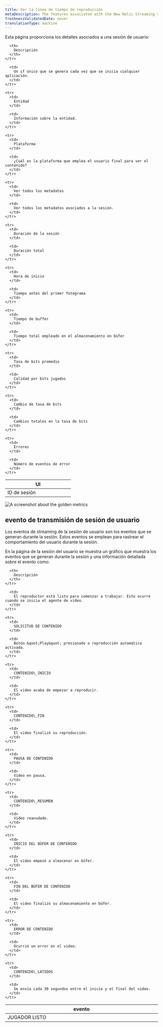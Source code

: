 ```yaml
---
title: Ver la línea de tiempo de reproducción
metaDescription: The features associated with the New Relic Streaming video & ads.
freshnessValidatedDate: never
translationType: machine
---
```


Esta página proporciona los detalles asociados a una sesión de usuario:

<table>
  <thead>
    <tr>
      <th width="50%">
        UI
      </th>

      <th>
        Descripción
      </th>
    </tr>
  </thead>

  <tbody>
    <tr>
      <td>
        ID de sesión
      </td>

      <td>
        Un if único que se genera cada vez que se inicia cualquier aplicación.
      </td>
    </tr>

    <tr>
      <td>
        Entidad
      </td>

      <td>
        Información sobre la entidad.
      </td>
    </tr>

    <tr>
      <td>
        Plataforma
      </td>

      <td>
        ¿Cuál es la plataforma que emplea el usuario final para ver el contenido?
      </td>
    </tr>

    <tr>
      <td>
        Ver todos los metadatos
      </td>

      <td>
        Ver todos los metadatos asociados a la sesión.
      </td>
    </tr>

    <tr>
      <td>
        Duración de la sesión
      </td>

      <td>
        Duración total
      </td>
    </tr>

    <tr>
      <td>
        Hora de inicio
      </td>

      <td>
        Tiempo antes del primer fotograma
      </td>
    </tr>

    <tr>
      <td>
        Tiempo de buffer
      </td>

      <td>
        Tiempo total empleado en el almacenamiento en búfer
      </td>
    </tr>

    <tr>
      <td>
        Tasa de bits promedio
      </td>

      <td>
        Calidad por bits jugados
      </td>
    </tr>

    <tr>
      <td>
        Cambio de tasa de bits
      </td>

      <td>
        Cambios totales en la tasa de bits
      </td>
    </tr>

    <tr>
      <td>
        Errores
      </td>

      <td>
        Número de eventos de error
      </td>
    </tr>
  </tbody>
</table>

<img title="Streamng video & ads golden metrics" alt="A screenshot about the golden metrics" src="/images/sessions-id.webp" />

## evento de transmisión de sesión de usuario

Los eventos de streaming de la sesión de usuario son los eventos que se generan durante la sesión. Estos eventos se emplean para rastrear el comportamiento del usuario durante la sesión.

En la página de la sesión del usuario se muestra un gráfico que muestra los eventos que se generan durante la sesión y una información detallada sobre el evento como:

<table>
  <thead>
    <tr>
      <th width="25%">
        evento
      </th>

      <th>
        Descripción
      </th>
    </tr>
  </thead>

  <tbody>
    <tr>
      <td>
        JUGADOR LISTO
      </td>

      <td>
        El reproductor está listo para comenzar a trabajar. Esto ocurre cuando se inicia el agente de video.
      </td>
    </tr>

    <tr>
      <td>
        SOLICITUD DE CONTENIDO
      </td>

      <td>
        Botón &quot;Play&quot; presionado o reproducción automática activada.
      </td>
    </tr>

    <tr>
      <td>
        CONTENIDO\_INICIO
      </td>

      <td>
        El video acaba de empezar a reproducir.
      </td>
    </tr>

    <tr>
      <td>
        CONTENIDO\_FIN
      </td>

      <td>
        El video finalizó su reproducción.
      </td>
    </tr>

    <tr>
      <td>
        PAUSA DE CONTENIDO
      </td>

      <td>
        Video en pausa.
      </td>
    </tr>

    <tr>
      <td>
        CONTENIDO\_RESUMEN
      </td>

      <td>
        Video reanudado.
      </td>
    </tr>

    <tr>
      <td>
        INICIO DEL BÚFER DE CONTENIDO
      </td>

      <td>
        El video empezó a almacenar en búfer.
      </td>
    </tr>

    <tr>
      <td>
        FIN DEL BÚFER DE CONTENIDO
      </td>

      <td>
        El video finalizó su almacenamiento en búfer.
      </td>
    </tr>

    <tr>
      <td>
        ERROR DE CONTENIDO
      </td>

      <td>
        Ocurrió un error en el video.
      </td>
    </tr>

    <tr>
      <td>
        CONTENIDO\_LATIDOS
      </td>

      <td>
        Se envía cada 30 segundos entre el inicio y el final del video.
      </td>
    </tr>
  </tbody>
</table>